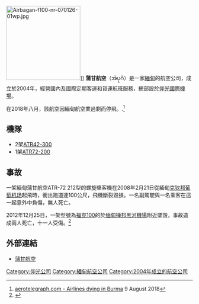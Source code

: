 {{Infobox_Airline |
airline= 蒲甘航空 <br> အဲပုဂံ|
logo=|
logo_size=|
fleet_size=9|
destinations=20|
IATA=W9|
ICAO=JAB|
callsign=AIR BAGAN|
parent=|
founded=2004年|
headquarters={{缅甸}} [[仰光|仰光]]|
key_people=|
hubs=|
focus_cities=|
frequent_flyer=|
lounge=|
alliance=|
website= http://www.airbagan.com/|
}}
[[File:Airbagan-f100-nr-070126-01wp.jpg|200px]]]]
'''蒲甘航空'''（အဲပုဂံ）是一家[[緬甸|緬甸]]的航空公司，成立於2004年，經營國內及國際定期客運和貨運航班服務，總部設於[[仰光國際機場|仰光國際機場]]。

在2018年八月，該航空因緬甸航空業過剩而停飛。.<ref name="shutdown">[https://www.aerotelegraph.com/airline-sterben-in-burma aerotelegraph.com - Airlines dying in Burma] {{Wayback|url=https://www.aerotelegraph.com/airline-sterben-in-burma |date=20191224090115 }} 9 August 2018</ref>

==機隊==
*2架[[ATR42|ATR42-300]]
*1架[[ATR72|ATR72-200]]

==事故==
一架緬甸蒲甘航空ATR-72 212型的螺旋槳客機在2008年2月21日從緬甸[[克钦邦|克钦邦]][[葡萄机场|葡萄机场]]起飛時，衝出跑道達100公尺，飛機斷裂毀損。一名副駕駛與一名乘客在這一起意外中負傷，無人死亡。

2012年12月25日，一架型號為[[福克100|福克100]]的{{le|蒲甘航空11號班機|Air Bagan Flight 11}}於[[缅甸|缅甸]][[掸邦|掸邦]][[黑河機場_(緬甸)|黑河機場]]附近墜毀，事故造成兩人死亡，十一人受傷。<ref>{{cite web|url=https://news.yahoo.com/airliner-makes-emergency-landing-myanmar-060213867.html|title=Airliner makes emergency landing on Myanmar road|work=[[美联社|美联社]]|date=2012-12-25|access-date=2021-02-16|archive-date=2016-03-05|archive-url=https://web.archive.org/web/20160305052244/http://news.yahoo.com/airliner-makes-emergency-landing-myanmar-060213867.html|dead-url=no}}</ref>

==外部連結==
*[http://www.airbagan.com/ 蒲甘航空] {{Wayback|url=http://www.airbagan.com/ |date=20070516074920 }}

[[Category:仰光公司|Category:仰光公司]]
[[Category:緬甸航空公司|Category:緬甸航空公司]]
[[Category:2004年成立的航空公司|Category:2004年成立的航空公司]]